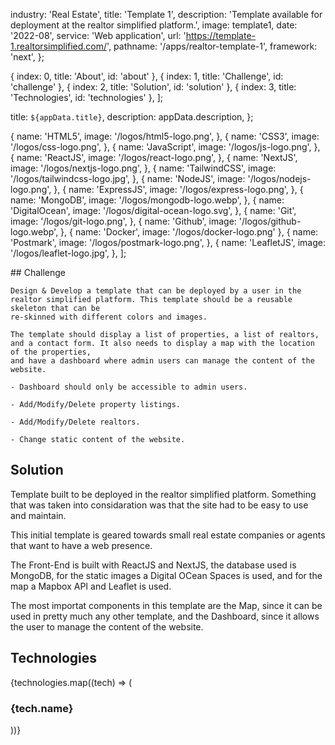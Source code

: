 
  industry: 'Real Estate',
  title: 'Template 1',
  description: 'Template available for deployment at the realtor simplified platform.',
  image: template1,
  date: '2022-08',
  service: 'Web application',
  url: 'https://template-1.realtorsimplified.com/',
  pathname: '/apps/realtor-template-1',
  framework: 'next',
};

  { index: 0, title: 'About', id: 'about' },
  { index: 1, title: 'Challenge', id: 'challenge' },
  { index: 2, title: 'Solution', id: 'solution' },
  { index: 3, title: 'Technologies', id: 'technologies' },
];

  title: `${appData.title}`,
  description: appData.description,
};

  {
    name: 'HTML5',
    image: '/logos/html5-logo.png',
  },
  {
    name: 'CSS3',
    image: '/logos/css-logo.png',
  },
  {
    name: 'JavaScript',
    image: '/logos/js-logo.png',
  },
  {
    name: 'ReactJS',
    image: '/logos/react-logo.png',
  },
  {
    name: 'NextJS',
    image: '/logos/nextjs-logo.png',
  },
  {
    name: 'TailwindCSS',
    image: '/logos/tailwindcss-logo.jpg',
  },
  {
    name: 'NodeJS',
    image: '/logos/nodejs-logo.png',
  },
  {
    name: 'ExpressJS',
    image: '/logos/express-logo.png',
  },
  {
    name: 'MongoDB',
    image: '/logos/mongodb-logo.webp',
  },
  {
    name: 'DigitalOcean',
    image: '/logos/digital-ocean-logo.svg',
  },
  {
    name: 'Git',
    image: '/logos/git-logo.png',
  },
  {
    name: 'Github',
    image: '/logos/github-logo.webp',
  },
  { name: 'Docker', image: '/logos/docker-logo.png' },
  {
    name: 'Postmark',
    image: '/logos/postmark-logo.png',
  },
  {
    name: 'LeafletJS',
    image: '/logos/leaflet-logo.jpg',
  },
];

<Container>

<Border className="my-8" />

  <Section id="challenge">
    ## Challenge

    Design & Develop a template that can be deployed by a user in the realtor simplified platform. This template should be a reusable skeleton that can be
    re-skinned with different colors and images. 
    
    The template should display a list of properties, a list of realtors, and a contact form. It also needs to display a map with the location of the properties, 
    and have a dashboard where admin users can manage the content of the website.

    - Dashboard should only be accessible to admin users.

    - Add/Modify/Delete property listings.

    - Add/Modify/Delete realtors.

    - Change static content of the website.

  </Section>

<Border className="my-8" />

<Section id="solution">

## Solution

<AppSolution image='realtor-template-1.png' href={appData.url}>
  
Template built to be deployed in the realtor simplified platform. Something that was taken into considaration was that the site had to be easy to use and maintain.

This initial template is geared towards small real estate companies or agents that want to have a web presence.

The Front-End is built with ReactJS and NextJS, the database used is MongoDB, for the static images a Digital OCean Spaces is used, and for the map a Mapbox API and Leaflet is used.


The most importat components in this template are the Map, since it can be used in pretty much any other template, and the Dashboard, since it allows the user to manage the content of the website.

</AppSolution>

</Section>

<Border className="my-8" />

<Section id="technologies">

## Technologies

<FadeInStagger className="flex gap-4 mt-6 flex-wrap" faster once>
  {technologies.map((tech) => (
    <FadeIn key={tech.name}>
      <div className="mt-auto">
        <Image
          src={tech.image}
          className="object-contain rounded-md m-auto"
          alt=""
          height={64}
          width={64}
          style={{
            width: 64,
            height: 64,
          }}
        />
        <h3 className="text-sm font-semibold tracking-tight text-[#525df3] text-center bg-white rounded-full w-min px-2 m-2 mx-auto">{tech.name}</h3>
      </div>
    </FadeIn>
  ))}
</FadeInStagger>

</Section>

</Container>
